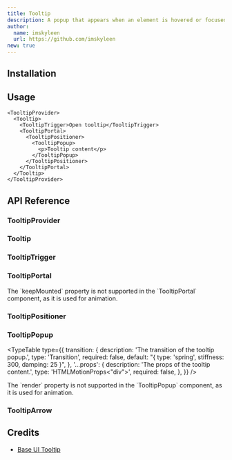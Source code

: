```yaml
---
title: Tooltip
description: A popup that appears when an element is hovered or focused, showing a hint for sighted users.
author:
  name: imskyleen
  url: https://github.com/imskyleen
new: true
---
```


<ComponentPreview name="demo-primitives-base-tooltip" />

## Installation

<ComponentInstallation name="primitives-base-tooltip" />

## Usage

```tsx
<TooltipProvider>
  <Tooltip>
    <TooltipTrigger>Open tooltip</TooltipTrigger>
    <TooltipPortal>
      <TooltipPositioner>
        <TooltipPopup>
          <p>Tooltip content</p>
        </TooltipPopup>
      </TooltipPositioner>
    </TooltipPortal>
  </Tooltip>
</TooltipProvider>
```

## API Reference

### TooltipProvider

<ExternalLink
  href="https://base-ui.com/react/components/tooltip#provider"
  text="Base UI API Reference - Tooltip.Provider"
/>

### Tooltip

<ExternalLink
  href="https://base-ui.com/react/components/tooltip#root"
  text="Base UI API Reference - Tooltip.Root"
/>

### TooltipTrigger

<ExternalLink
  href="https://base-ui.com/react/components/tooltip#trigger"
  text="Base UI API Reference - Tooltip.Trigger"
/>

### TooltipPortal

<ExternalLink
  href="https://base-ui.com/react/components/tooltip#portal"
  text="Base UI API Reference - Tooltip.Portal"
/>

<Callout type="info">
  The `keepMounted` property is not supported in the `TooltipPortal` component,
  as it is used for animation.
</Callout>

### TooltipPositioner

<ExternalLink
  href="https://base-ui.com/react/components/tooltip#positioner"
  text="Base UI API Reference - Popover.Positioner"
/>

### TooltipPopup

<ExternalLink
  href="https://base-ui.com/react/components/tooltip#popup"
  text="Base UI API Reference - Tooltip.Popup"
/>

<TypeTable
  type={{
    transition: {
      description: 'The transition of the tooltip popup.',
      type: 'Transition',
      required: false,
      default: "{ type: 'spring', stiffness: 300, damping: 25 }",
    },
    '...props': {
      description: 'The props of the tooltip content.',
      type: 'HTMLMotionProps<"div">',
      required: false,
    },
  }}
/>

<Callout type="info">
  The `render` property is not supported in the `TooltipPopup` component, as it
  is used for animation.
</Callout>

### TooltipArrow

<ExternalLink
  href="https://base-ui.com/react/components/tooltip#arrow"
  text="Base UI API Reference - Tooltip.Arrow"
/>

## Credits

- [Base UI Tooltip](https://base-ui.com/react/components/tooltip)
